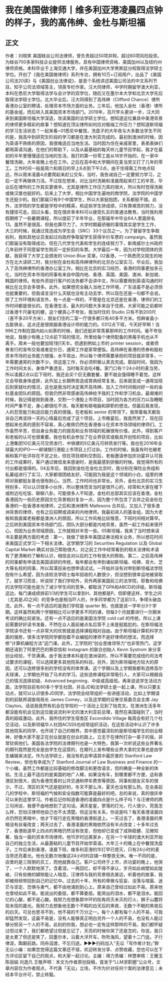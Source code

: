 # 我在美国做律师丨维多利亚港凌晨四点钟的样子，我的高伟绅、金杜与斯坦福
## 正文
作者：刘晓笑 美国硅谷公司法律师，曾负责超过50项并购，超过60项风险投资。为硅谷700多家科技企业提供法律服务。具有中国律师资格、美国加州以及纽约州律师资格。本科毕业于上海交通大学，并在美国加州大学黑斯廷分校取得法学硕士学位。开创了《我在美国做律师》系列专访，拥有10万+订阅用户，出品了《美国公司法20讲》与《美国创业法律说》，是首个系统讲述美国公司法的中文系列节目。知乎公司法领域答主，领英专栏作家。汪大同律师，中学时期留学澳大利亚，本科在悉尼大学取得法学与会计学的双学位，随后又在墨尔本大学和北京大学先后取得法学硕士学位。北大毕业后，汪大同得到了高伟绅（Clifford Chance）律所香港办公室的聘请，处理资本市场方面的业务。三年后，他加入金杜（香港）律所的基金组，而后转入其美国资本市场部门。2019年，百尺竿头更进一步，汪大同来到美国斯坦福大学深造，攻读美国的法学硕士学位。想知道这位兼具中美港背景的律师更多精彩的故事？想知道在顶尖律所如何应对极端工作压力？想知道斯坦福的学习生活状态？一起来看~01悉尼中餐馆，洗盘子的大年夜与大多数法学生不同的是，我高中到研究生阶段的学习都是在澳大利亚完成的。最初到澳洲的时候，因为英语不熟练的原因，我很难适应当地生活。当时因为住在亲戚家里，表弟表妹们都用英语沟通，在他们的帮助下，以及从最基础的每天听儿童节目学起，我才在最初的半年里慢慢适应当地的生活。我打的第一份零工是从16岁开始的，在一家中餐馆洗碗，大年夜晚上也在工作。之后在高中和大学期间在麦当劳又打了几年的零工。工作时间一般是周六和周日的早上6点到下午2点，由于住得离工作地点较远，所以周末凌晨4点要爬起来赶公交车。当时，我告诫自己一定要努力学习，之后一定不再做体力活。不过现在想来，对比当时洗碗和凌晨爬起来打工的辛苦，毕业后在律所的工作其实更艰辛。尤其是律所工作压力真的很大，所以有时觉得洗碗或做汉堡也挺好的。后来上了大学，相比中国学生遍地的商学院，法学院的中国学生还挺少的。我们那届只有9个中国学生，所以大家挺抱团，关系都挺不错。此外，法学院的学生都是学校中的精英，和这些学生拼成绩，只有靠艰苦的努力，没有捷径可走。回过头看，现在很庆幸本科可以接受扎实的普通法教育。当时我利用假期修了一些暑期课程，所以提前了半年毕业，在那届年中毕业64人里面排名13。虽然不是很高，但我也算尽力了。大学时期最骄傲的事情其实是学生工作，大三的时候，我通过竞选成为学生会（SRC）33个议员之一。为了替留学生争取权利，我和其他议员发起过向政府争取留学生获得半价车票的 campaign。虽然我们那届没有取得成功，但在几代学生代表和学生的连续努力下，新南威尔士州政府几年前终于同意留学生购买一定折扣的车票。大学最后一年，因为对学校团体的贡献，我获得了大学工会颁发的 Union Blue 奖章。02香港，一个熟悉而又陌生的地方在北大读研二时，我分别在金杜和高伟绅律所的北京办公室实习，毕业后，我加入了高伟绅律所的香港办公室工作。相比在北京的实习经历，香港的同事更加多元化，当时在资本市场的同事有来自中国内地、香港、英国、美国、澳洲、新加坡、韩国的律师。有些外资投行客户的法务都不会讲中文，所以需要用到英语沟通的时候比在北京会多很多。此外，如果想完全融入当地工作环境，广东话虽不是必须但也挺重要的，但我语言没什么天赋也没有主动去学，所以现在还是一句都不会说。除了工作环境和语言外，有一点是一样的，不管是在北京还是在香港，律师们的工作时间都是很长的。在香港生活，最大的问题大多来自于住房。大家可能之前都听过香港千尺豪宅的梗，这个梗真心不夸张，我当时住的 Studio 只有不到200尺（差不多20平方米），朋友们住的二室一厅很多都只有40多平方米。但麻雀虽小五脏俱全，这点还是很佩服香港设计师的能力的。0312点下班，今天好早啊！当996工作制在国内如火如荼的时候，我们还挺非常羡慕那样的工作时间。毫不夸张地说，我极少有晚上12点前下班的情况，所里给每个律师配备的黑莓手机也从不离手。周末一般也要加班1到1天半。但遇到例如上市的 printer session，或者债券发行的宣布交易或者定价日，通宵工作是家常便饭。高伟绅在香港的债券和股权资本市场的业务能力很强，水平突出，所以每个律师需要承担的项目就非常多，一年需要通宵的次数不少。但这是工作，你必须积极认真去完成。那段时间，我因为工作时间太长，身体严重透支，当时每天会吃4餐。家门口有个24小时的麦当劳，所以凌晨2点以后下班时，我还会买个巨无霸套餐，要不就会饿得睡不着觉。这样又会导致身体虚胖，此外加上长期熬夜造成胃病经常复发。后来就变成一通宵加班后到家就吐的情况，这也是我当时决定离开高伟绅，加入工作时间相对好一些的金杜基金团队的原因。但我仍然非常感谢高伟绅给予我的工作和学习机会。最艰难的时候，我记得是刚到香港，交割一个港股上市项目，当时因为各方的压力以及睡眠时间严重不足，身心都很吃不消，每天都有砸电脑和辞职的想法。但最后我发现，人的忍受能力和适应能力真的很强，在老板和 senior 的带领下，我带着每天都告诉自己再坚持一天的心情最后完成了这个项目。上市晚宴后，我竟然哭了，现在回想起来也真的感到不容易，真心敬佩仍然在香港奋斗在资本市场领域的律师们。工作虽然辛苦，但自身业务能力的提高和业务领域的拓展很有价值，此外，得到客户和老板的认可也很重要。我也有机会参加了在业界获奖或极具开创性的项目，比如上港集团10亿美元可交债发行、中铁建的5亿美元可转债发行等。我也在2016年全球最大的IPO——邮储银行港股上市项目上打过杂。工作的时候，我虽有时也被老板和客户批评存在不足之处，但在项目顺利交割后，老板邀请参加庆功宴并认可我的工作成果时，客户通过微信发来感谢时，是我最感到骄傲的时候。我觉得所有的付出都是值得的。04五年后，我回到金杜在金杜北京时，我分别在保险业务组和私募组进行了实习，大家都很团结友好。可能因为我是这个领域的小白，组里的律师对我都挺友善也很有耐心。当然，工作时间也非常长。另外，金杜北京的实习生特别多，可以认识很多小伙伴，所以整体而言当时是很开心的，经常和大家在楼下或附近吃吃饭、聊聊八卦。可能很多人不知道，金杜的总部其实应该在香港。金杜香港因为一些历史原因文化背景相对复杂一点，因为整个所包含了合并之前金杜在香港的一批香港本地律师，之后和澳洲律所 Mallesons 合并后，又加入了很多澳洲背景的律师，也有之后招聘或调来的内地律师。我最初进入的基金组，因为大老板和我直属老板都是澳洲人的原因，所以工作风格比较惬意，下班时间相对算早。之后转到美国资本市场部门后，团队大部分都是内地背景，虽然一起工作起来很开心，但因为业务领域原因，工作就相对辛苦一些。05斯坦福，我来了当时想来读书主要是两方面的考虑：第一，我做了很多年美国证券法相关业务，所以想花时间来美国正式学习一下相关法律。这学期学习的 Securities Regulation 以及 Global Capital Market 确实对自己帮助很大，对之前工作中经常看到的相关法律和术语有了更清晰的了解和认识，相信会对以后的工作有很大的帮助。第二，之前高伟绅的同事都有申请去美国读研的传统，每年都会有申到诸如斯坦福、哈佛、哥大、芝大等名校的同事，所以耳濡目染也想申请试试。一开始并没有对申到斯坦福法学院抱有什么希望，因为该校法学硕士每年招收的人数很少，但没想到很幸运地被录取了。就学习而言，听说除了我们学校外，另外两家美国前三的法学院，耶鲁和哈佛的法学院可能也是为了减少学生间的竞争，都取消了GPA和ABCD的评级。斯坦福这边，每门课成绩排前1/3的学生可以拿到H，其他都是P。但即便这样，学生之间（尤其是JD之间）的竞争也是相当吓人的，许多同学都为了这前1/3，争得头破血流。此外，有一点不适应的是我们学校是 quarter 制，也就是说一学年分3个学期。这样虽然和两个学期相比可以学更多不同的课，但每3个月就要进行一次期末考试的确比较紧张。还有一点不适应的是美国法学院 cold call 的传统，所以上课前需要好好读书准备，不然在众人面前被点名后答不上来是挺尴尬的。在斯坦福法学院读书还有一点非常大的优势就是选择课程相对自由。由于斯坦福计算机科学方面的强势，很多法学院同学都抱着不会编程的律师不是好律师的想法，而选择修“计算机编程方法”这门课。此外，工学院的“创业思维领导力”也非常热门，这学期还请到了阿里巴巴的蔡崇信和 Instagram 的联合创始人 Kevin Systrom 来分享创业经验，干货满满。由于我法律本科是在澳洲读的，所以不需要完成纽约司法考试要求的课程，可以选择更多其他院系的科目。另外，因为斯坦福地方较大的原因，还可以选修很多别的学校没有的体育课。这个学期以及上学期我都有选修高尔夫球课，上学期也开始了马术的学习。这些选修课程非常吸引人，大家可以根据自己的情况选择初级、Advanced beginning、中级或高级班。再来说说学生活动方面，法学院目前有60多个学生社团，并且JD和法学硕士是一起上课，所以只要主动点，就可以认识很多JD同学。法学院会经常组织一些讲座活动，比如上学期请到的前联邦调查局局长 James Comey，以及这学期的证券交易委员会主席 Jay Clayton。话说我竟然有机会在学校的一个活动上见到了陆克文。在澳洲生活多年都没能有机会见到这位能说流利中文的澳大利亚前总理，竟然在美国碰到了，当时真的超级激动。此外，我所住的学生宿舍区 Escondido Village 每周会有好几个社交活动，以及斯坦福华人社团ACSSS也经常组织活动，在这些活动中认识了许多其他院系的同学，也开阔了自己的眼界。其中感觉最深刻的是斯坦福学生的创业精神，好像大家不是正在创业就是在创业的路上。立志于在律所打杂一辈子的我，非常钦佩他们。美国各法学院的法律期刊也是一大特色，我第一次听说这些业界著名的期刊竟然是完全是由学生在运营的，在期刊上发布哪些业界大拿的文章也是由学生编辑来决定。作为法学硕士，我没有机会申请其中最厉害的 Stanford Law Review，但也有幸成为了 Stanford Journal of Law Business and Finance 的一个小编，虽然工作都是比较基础的修改脚注和更改语言，但的确是一种全新的体验。生活上最不适应的是美国的地广人稀，如果没有车，到哪里都不方便，这和香港区别很大，因为香港完善的公共交通和停车费贵等原因，同事和朋友买车的很少。不过，湾区的天气还是挺好的，冬天不那么冷，夏天也没有那么热。在全美前几的学校中，斯坦福的气候和安全指数可能算是最好的吧。总的来说，真的很庆幸可以来到这里学习。作者后记你知道香港的凌晨四点是什么样子吗？与汪律师的两三句闲谈，我便不由地想到了这句话。满天星星，寥落的灯光，行人很少。究竟怎么样，恐怕汪律师他自己也不太清楚。但这没有关系，你说是吗？每天香港凌晨四点仍然在黑暗中，他才下班行走在黑暗的香港街道上。一天过去了，香港凌晨的黑暗没有丝毫改变；两天过去了，香港凌晨的黑暗依然没有半点改变；十多年过去了，香港街道早上四点的黑暗仍然没有改变，但他却已变成了成熟稳健、见微知著、独当一面的资本市场律师。他15岁时远离家乡，在另一个半球的澳大利亚开始自己的独立生活，从最基础的儿童节目开始学英语。大年三十的晚上在中餐馆洗盘子。工作后来到香港，凌晨下班，维多利亚港的华灯早已熄灭，只有24小时的麦当劳还亮着光。他也无数次地像这24小时的店铺一样整夜无休。唯一不同的是，店里的是三班倒的员工，而他就靠自己。客户公司终于上市，庆功宴的晚上，他哭了，一个人默默地哭了。含着泪，一再回忆，却不得不承认，岁月如此峭壁如此陡峻，只有些微的罅隙能让人喘息。汪律师与我的背景相去甚远，听着他的故事，我却被频频带回到自己的记忆中。过去的十年，所有的卑微与狂妄、没落与喧嚣、迷茫与坚定、恐惧与勇气，都不由地涌到到心上。原来自己曾经过如此不易。原来他也曾经如此不易。能说出的委屈，都不算委屈。能哭出的泪水，都不是泪水。能回忆的心酸，都不是心酸。我努力去想象那中环的街角将灭未灭的灯火，狮子山麓将现未现的晨光。我努力去想象他无数个不暇的白天后的黑夜，无数个不眠的黑夜后的白天。可总也思寻不到，他不易的千万分之一。每个人都有每个人的不易，可我却猛然发现，这最不易是，没有人能够真正明白另外一个人的不易，也没有人能过够分担另一个人的不易。此刻的你我，想必也一定有这样那样的不易。我们都怀疑过但过来了，我们都绝望过但是忘记了，天亮的时候你哭了还是怎的，你说，我只是太累了但还是笑了。回墨尔本，沿着大洋开车，吹吹海风，望着十二门徒。孑行律涯，踟蹰前路。同舟泅渡，不忘归途。►►►扫码加入“无讼「写作者计划」”群无讼小编：如果您觉得这篇文章还不错，欢迎转发分享、点赞收藏，您也可以在下方评论区留下自己的观点，和大家一起讨论。主编：靖力责编：林慧审核：王雅玉 陈丽娟 刘逸凡 王敬声明：本文为作者原创投稿，首发于“LLM求职圈”公众号，文章内容仅为作者观点，不代表「无讼」立场，不作为针对任何个案的法律意见；未经本平台许可，禁止转载。